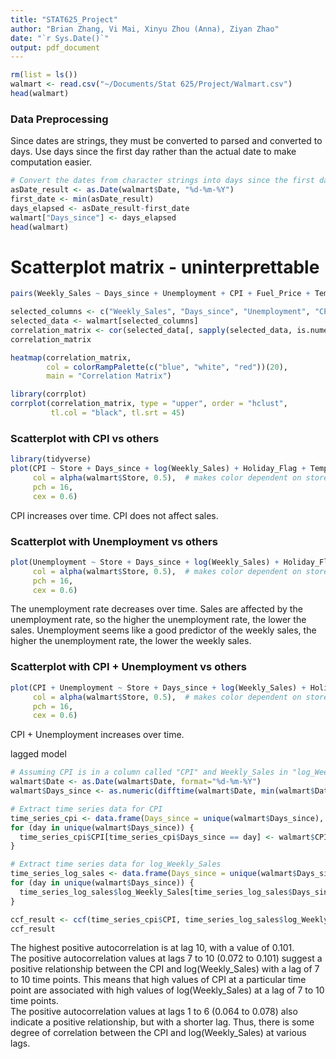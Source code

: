 ```yaml
---
title: "STAT625_Project"
author: "Brian Zhang, Vi Mai, Xinyu Zhou (Anna), Ziyan Zhao"
date: "`r Sys.Date()`"
output: pdf_document
---
```

```r
rm(list = ls())
walmart <- read.csv("~/Documents/Stat 625/Project/Walmart.csv")
head(walmart)
```

### Data Preprocessing 

Since dates are strings, they must be converted to parsed and converted to days. Use days since the first day rather than the actual date to make computation easier. 
```r
# Convert the dates from character strings into days since the first date 
asDate_result <- as.Date(walmart$Date, "%d-%m-%Y")
first_date <- min(asDate_result)
days_elapsed <- asDate_result-first_date
walmart["Days_since"] <- days_elapsed
head(walmart)
```

# Scatterplot matrix - uninterprettable

```r
pairs(Weekly_Sales ~ Days_since + Unemployment + CPI + Fuel_Price + Temperature + Holiday_Flag, data = walmart)
```

```r
selected_columns <- c("Weekly_Sales", "Days_since", "Unemployment", "CPI", "Fuel_Price", "Temperature", "Holiday_Flag")
selected_data <- walmart[selected_columns]
correlation_matrix <- cor(selected_data[, sapply(selected_data, is.numeric)], use = "complete.obs")
correlation_matrix

heatmap(correlation_matrix, 
        col = colorRampPalette(c("blue", "white", "red"))(20),
        main = "Correlation Matrix")

library(corrplot)
corrplot(correlation_matrix, type = "upper", order = "hclust", 
         tl.col = "black", tl.srt = 45)
```

### Scatterplot with CPI vs others

```r
library(tidyverse)
plot(CPI ~ Store + Days_since + log(Weekly_Sales) + Holiday_Flag + Temperature + Fuel_Price + Unemployment, data = walmart, 
     col = alpha(walmart$Store, 0.5),  # makes color dependent on store 
     pch = 16,
     cex = 0.6)
```

CPI increases over time.
CPI does not affect sales.


### Scatterplot with Unemployment vs others

```r
plot(Unemployment ~ Store + Days_since + log(Weekly_Sales) + Holiday_Flag + Temperature + Fuel_Price + CPI, data = walmart, 
     col = alpha(walmart$Store, 0.5),  # makes color dependent on store 
     pch = 16,
     cex = 0.6)
```

The unemployment rate decreases over time.
Sales are affected by the unemployment rate, so the higher the unemployment rate, the lower the sales.
Unemployment seems like a good predictor of the weekly sales, the higher the unemployment rate, the lower the weekly sales.

### Scatterplot with CPI + Unemployment vs others

```r
plot(CPI + Unemployment ~ Store + Days_since + log(Weekly_Sales) + Holiday_Flag + Temperature + Fuel_Price, data = walmart, 
     col = alpha(walmart$Store, 0.5),  # makes color dependent on store 
     pch = 16,
     cex = 0.6)
```
CPI + Unemployment increases over time.

lagged model

```r
# Assuming CPI is in a column called "CPI" and Weekly_Sales in "log_Weekly_Sales"
walmart$Date <- as.Date(walmart$Date, format="%d-%m-%Y")
walmart$Days_since <- as.numeric(difftime(walmart$Date, min(walmart$Date), units = "days"))

# Extract time series data for CPI
time_series_cpi <- data.frame(Days_since = unique(walmart$Days_since), CPI = numeric(length(unique(walmart$Days_since))))
for (day in unique(walmart$Days_since)) {
  time_series_cpi$CPI[time_series_cpi$Days_since == day] <- walmart$CPI[walmart$Days_since == day][1]
}

# Extract time series data for log_Weekly_Sales
time_series_log_sales <- data.frame(Days_since = unique(walmart$Days_since), log_Weekly_Sales = numeric(length(unique(walmart$Days_since))))
for (day in unique(walmart$Days_since)) {
  time_series_log_sales$log_Weekly_Sales[time_series_log_sales$Days_since == day] <- mean(log(walmart$Weekly_Sales[walmart$Days_since == day]))
}

ccf_result <- ccf(time_series_cpi$CPI, time_series_log_sales$log_Weekly_Sales, lag.max = 8)
ccf_result
```
The highest positive autocorrelation is at lag 10, with a value of 0.101.  
The positive autocorrelation values at lags 7 to 10 (0.072 to 0.101) suggest a positive relationship between the CPI and log(Weekly_Sales) with a lag of 7 to 10 time points. This means that high values of CPI at a particular time point are associated with high values of log(Weekly_Sales) at a lag of 7 to 10 time points.    
The positive autocorrelation values at lags 1 to 6 (0.064 to 0.078) also indicate a positive relationship, but with a shorter lag.
Thus, there is some degree of correlation between the CPI and log(Weekly_Sales) at various lags.
